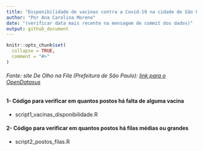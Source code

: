 ```yaml
---
title: "Disponibilidade de vacinas contra a Covid-19 na cidade de São Paulo"
author: "Por Ana Carolina Moreno"
date: "(verificar data mais recente na mensagem de commit dos dados)"
output: github_document
---
```


<!-- README.md is generated from README.Rmd. Please edit that file -->

```r
knitr::opts_chunk$set(
  collapse = TRUE,
  comment = "#>"
) 
```

###### Fonte: site De Olho na Fila (Prefeitura de São Paulo): [link para o OpenDatasus](https://deolhonafila.prefeitura.sp.gov.br)

<!-- badges: start -->
<!-- badges: end -->

#### 1- Código para verificar em quantos postos há falta de alguma vacina

* script1_vacinas_disponibilidade.R

#### 2- Código para verificar em quantos postos há filas médias ou grandes

* script2_postos_filas.R
